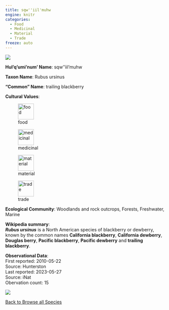 ```yaml
---
title: sqw''iil'muhw
engine: knitr
categories:
  - Food
  - Medicinal
  - Material
  - Trade
freeze: auto
---
```

![](https://inaturalist-open-data.s3.amazonaws.com/photos/124445245/medium.jpg){fig-alt="sqw''iil'muhw - trailing blackberry"}

**Hul'q'umi'num' Name**: sqw''iil'muhw



**Taxon Name**: Rubus ursinus

**"Common" Name**: trailing blackberry

**Cultural Values**:  

::: {layout-nrow=1 style="width:60%"}
![food](/files/food.svg){width=50px}

![medicinal](/files/medicinal.svg){width=50px}

![material](/files/material.svg){width=50px}

![trade](/files/trade.svg){width=50px}
:::

**Ecological Community**: Woodlands and rock outcrops, Forests, Freshwater, Marine

**Wikipedia summary**:  
<i><b>Rubus ursinus</b></i> is a North American species of blackberry or dewberry, known by the common names <b>California blackberry</b>, <b>California dewberry</b>, <b>Douglas berry</b>, <b>Pacific blackberry</b>, <b>Pacific dewberry</b> and <b>trailing blackberry</b>.

**Observational Data**:   
First reported: 2010-05-22  
Source: Hunterston  
Last reported: 2023-05-27  
Source: iNat  
Obervation count: 15

![](community_dist.png)

[<i class="fa fa-arrow-left" aria-hidden="true"></i> Back to Browse all Species](/taxa.html)
